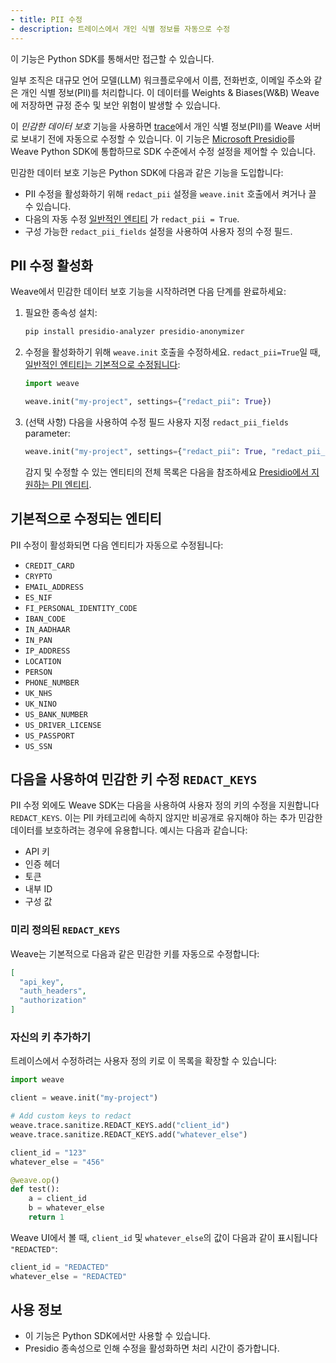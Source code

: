 ```yaml
---
- title: PII 수정
- description: 트레이스에서 개인 식별 정보를 자동으로 수정
---
```


<Warning>
  이 기능은 Python SDK를 통해서만 접근할 수 있습니다.
</Warning>

일부 조직은 대규모 언어 모델(LLM) 워크플로우에서 이름, 전화번호, 이메일 주소와 같은 개인 식별 정보(PII)를 처리합니다. 이 데이터를 Weights & Biases(W\&B) Weave에 저장하면 규정 준수 및 보안 위험이 발생할 수 있습니다.

이 *민감한 데이터 보호* 기능을 사용하면 [trace](../tracking/index.mdx)에서 개인 식별 정보(PII)를 Weave 서버로 보내기 전에 자동으로 수정할 수 있습니다. 이 기능은 [Microsoft Presidio](https://microsoft.github.io/presidio/)를 Weave Python SDK에 통합하므로 SDK 수준에서 수정 설정을 제어할 수 있습니다.

민감한 데이터 보호 기능은 Python SDK에 다음과 같은 기능을 도입합니다:

* PII 수정을 활성화하기 위해 `redact_pii` 설정을 `weave.init` 호출에서 켜거나 끌 수 있습니다.
* 다음의 자동 수정 [일반적인 엔티티](#entities-redacted-by-default) 가 `redact_pii = True`.
* 구성 가능한 `redact_pii_fields` 설정을 사용하여 사용자 정의 수정 필드.

## PII 수정 활성화

Weave에서 민감한 데이터 보호 기능을 시작하려면 다음 단계를 완료하세요:

1. 필요한 종속성 설치:

   ```bash
   pip install presidio-analyzer presidio-anonymizer
   ```

2. 수정을 활성화하기 위해 `weave.init` 호출을 수정하세요. `redact_pii=True`일 때, [일반적인 엔티티는 기본적으로 수정됩니다](#entities-redacted-by-default):

   ```python
   import weave

   weave.init("my-project", settings={"redact_pii": True})
   ```

3. (선택 사항) 다음을 사용하여 수정 필드 사용자 지정 `redact_pii_fields` parameter:

   ```python
   weave.init("my-project", settings={"redact_pii": True, "redact_pii_fields":["CREDIT_CARD", "US_SSN"]})
   ```

   감지 및 수정할 수 있는 엔티티의 전체 목록은 다음을 참조하세요 [Presidio에서 지원하는 PII 엔티티](https://microsoft.github.io/presidio/supported_entities/).

## 기본적으로 수정되는 엔티티

PII 수정이 활성화되면 다음 엔티티가 자동으로 수정됩니다:

* `CREDIT_CARD`
* `CRYPTO`
* `EMAIL_ADDRESS`
* `ES_NIF`
* `FI_PERSONAL_IDENTITY_CODE`
* `IBAN_CODE`
* `IN_AADHAAR`
* `IN_PAN`
* `IP_ADDRESS`
* `LOCATION`
* `PERSON`
* `PHONE_NUMBER`
* `UK_NHS`
* `UK_NINO`
* `US_BANK_NUMBER`
* `US_DRIVER_LICENSE`
* `US_PASSPORT`
* `US_SSN`

## 다음을 사용하여 민감한 키 수정 `REDACT_KEYS`

PII 수정 외에도 Weave SDK는 다음을 사용하여 사용자 정의 키의 수정을 지원합니다 `REDACT_KEYS`. 이는 PII 카테고리에 속하지 않지만 비공개로 유지해야 하는 추가 민감한 데이터를 보호하려는 경우에 유용합니다. 예시는 다음과 같습니다:

* API 키
* 인증 헤더
* 토큰
* 내부 ID
* 구성 값

### 미리 정의된 `REDACT_KEYS`

Weave는 기본적으로 다음과 같은 민감한 키를 자동으로 수정합니다:

```json
[
  "api_key",
  "auth_headers",
  "authorization"
]
```

### 자신의 키 추가하기

트레이스에서 수정하려는 사용자 정의 키로 이 목록을 확장할 수 있습니다:

```python
import weave

client = weave.init("my-project")

# Add custom keys to redact
weave.trace.sanitize.REDACT_KEYS.add("client_id")
weave.trace.sanitize.REDACT_KEYS.add("whatever_else")

client_id = "123"
whatever_else = "456"

@weave.op()
def test():
    a = client_id
    b = whatever_else
    return 1
```

Weave UI에서 볼 때, `client_id` 및 `whatever_else`의 값이 다음과 같이 표시됩니다 `"REDACTED"`:

```python
client_id = "REDACTED"
whatever_else = "REDACTED"
```

## 사용 정보

* 이 기능은 Python SDK에서만 사용할 수 있습니다.
* Presidio 종속성으로 인해 수정을 활성화하면 처리 시간이 증가합니다.
